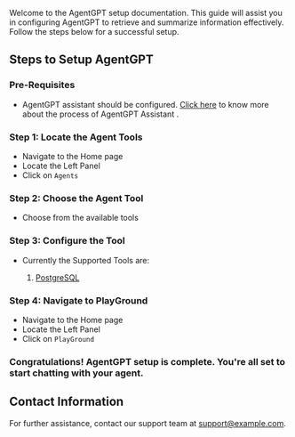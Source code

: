 Welcome to the AgentGPT setup documentation. This guide will assist you in configuring AgentGPT to retrieve and summarize information effectively. Follow the steps below for a successful setup.

## Steps to Setup AgentGPT

### Pre-Requisites
- AgentGPT assistant should be configured. [Click here](../Introduction/getting-started.mdx) to know more about the process of AgentGPT Assistant .

### Step 1: Locate the Agent Tools
- Navigate to the Home page
- Locate the Left Panel
- Click on `Agents` 

### Step 2: Choose the Agent Tool
- Choose from the available tools

### Step 3: Configure the Tool
- Currently the Supported Tools are:

   1. [PostgreSQL](../Agent-Tools/PostgreSQL.mdx)
  
### Step 4: Navigate to PlayGround 
- Navigate to the Home page
- Locate the Left Panel
- Click on `PlayGround` 

### Congratulations! AgentGPT setup is complete. You're all set to start chatting with your agent.

## Contact Information
For further assistance, contact our support team at [support@example.com](mailto:team@nextai.co.in).